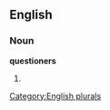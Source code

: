 
==English==

===Noun===
'''questioners'''

# {{plural of|[[questioner]]}}

[[Category:English plurals]]